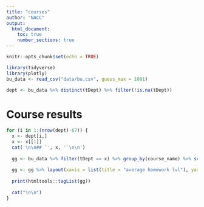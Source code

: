```yaml
---
title: "courses"
author: "NACC"
output:     
  html_document:
    toc: true
    number_sections: true
---
```


```r
knitr::opts_chunk$set(echo = TRUE)
```


```r
library(tidyverse)
library(plotly)
bu_data <- read_csv("data/bu.csv", guess_max = 1001)
```

```r
dept <- bu_data %>% distinct(tDept) %>% filter(!is.na(tDept))
```

# Course results {.tabset .tabset-dropdown}

```r
for (i in 1:(nrow(dept)-67)) {
  x <- dept[i,]
  x <- x[[1]]
  cat('\n\n## `', x, '`\n\n')
  
  gg <- bu_data %>% filter(tDept == x) %>% group_by(course_name) %>% summarise(avg_diff = mean(level_difficulty), avg_hw = mean(hw_level)) %>% plot_ly(x = ~avg_hw, y = ~avg_diff, color = ~course_name) 
  
  gg <- gg %>% layout(xaxis = list(title = "average homework lvl"), yaxis = list (title = "average difficulty"))
  
  print(htmltools::tagList(gg))
  
  cat("\n\n")
}
```